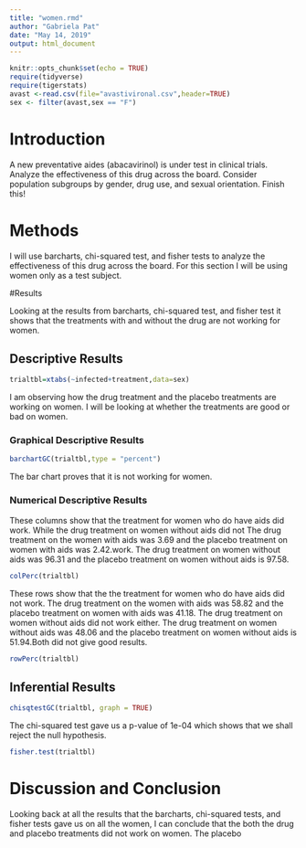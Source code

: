---
title: "women.rmd"
author: "Gabriela Pat"
date: "May 14, 2019"
output: html_document
---

```{r setup, include=FALSE}
knitr::opts_chunk$set(echo = TRUE)
require(tidyverse)
require(tigerstats)
avast <-read.csv(file="avastivironal.csv",header=TRUE)
sex <- filter(avast,sex == "F")
```

# Introduction

<!--In this section you explain what you are trying to show.  Where did the data come from?  What is the research or other question you are trying to answer?.  If you skimp in this section expect to be marked down in your grade. Paint a picture of the project a couple of paragraphs is expected!-->

A new  preventative aides (abacavirinol) is under test in clinical trials. Analyze the effectiveness of this drug across the board. Consider population subgroups by gender, drug use, and sexual orientation. Finish this!

# Methods

<!--Decide on your methods:  use "variable analysis" or other appropriate descriptors.  Make sure to choose at least one graphical method and at least one numerical method. Discuss what data manipulations may be needed for example subsetting or other binning procedures and what sort of graphical displays and inferential tools will be used!-->

I will use barcharts, chi-squared test, and fisher tests to analyze the effectiveness of this drug across the board. For this section I will be using women only as a test subject.

#Results

<!--Divide this section into two sub-sections:  One for your descriptive  results and one for your inferential results.!-->

Looking at the results from barcharts, chi-squared test, and fisher test it shows that the treatments with and without the drug are not working for women. 

## Descriptive Results

```{r}
trialtbl=xtabs(~infected+treatment,data=sex)
```

I am observing how the drug treatment and the placebo treatments are working on women. I will be looking at whether the treatments are good or bad on women. 

### Graphical Descriptive Results

<!--Graphical results here.  Make sure to show your code.  Provide appropriate labels for axes, giving units if possible, and provide a good title for the graph, too.  Use the graphical results to describe the patterns if any that exist in the data as focused toward the research question. Bottom line is to explain the features of the graph that are relevant to conforming or departing to what is expected by your null hypothesis !-->

```{r}
barchartGC(trialtbl,type = "percent")
```

The bar chart proves that it is not working for women.

### Numerical Descriptive Results

<!--Numerical results go here. Use the numerical results to describe the patterns if any that exist in the data as focused toward the research question!-->

These columns show that the treatment for women who do have aids did work.  While the drug treatment on women without aids did not The drug treatment on the women with aids was 3.69 and the placebo treatment on women with aids was 2.42.work. The drug treatment on women without aids was 96.31 and the placebo treatment on women without aids is 97.58.

```{r}
colPerc(trialtbl)
```

These rows show that the the treatment for women who do have aids did not work. The drug treatment on the women with aids was 58.82 and the placebo treatment on women with aids was  41.18. The drug treatment on women without aids did not work either. The drug treatment on women without aids was  48.06 and the placebo treatment on women without aids is 51.94.Both did not give good results. 
 

```{r}
rowPerc(trialtbl)
```

## Inferential Results

<!--State hypothesis clearly.  Make sure your discussion of the inferential test covers all the aspects that the test output produces, such as test statistic, p-value etc.  Make a decision about the null hypothesis, explain the assumptions on which the selected test/procedure was based, and why the chosen procedure satisfys the assumptions and is appropriate to answer the research question!-->

```{r}
chisqtestGC(trialtbl, graph = TRUE)
```

The chi-squared  test gave us a p-value of  1e-04 
which shows that we shall reject the null hypothesis.

```{r}
fisher.test(trialtbl)
```

# Discussion and Conclusion

<!--Discussion and conclusion here.  If you found a relationship be sure to consider whether the relationship occurs because one of the variavbles causes the other, or whether they perhasps are related for some other reason.  Watch the chapter 6 videos from the GeorgeTown videos collection.!-->

Looking back at all the results that the barcharts, chi-squared tests, and fisher tests gave us on all the women, I can conclude that the both the drug and placebo treatments did not work on women. The placebo 
